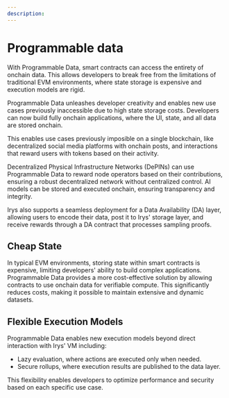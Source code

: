 ```yaml
---
description:
---
```



# Programmable data

With Programmable Data, smart contracts can access the entirety of onchain data. This allows developers to break free from the limitations of traditional EVM environments, where state storage is expensive and execution models are rigid.

<div className="mt-5">
	<SimpleRiveViewer
		src="/programmable-data/programmable-data.riv"
		width={850}
		height={300}
		stateMachine="Programmable Data"
	/>
</div>

Programmable Data unleashes developer creativity and enables new use cases previously inaccessible due to high state storage costs. Developers can now build fully onchain applications, where the UI, state, and all data are stored onchain.

This enables use cases previously imposible on a single blockchain, like decentralized social media platforms with onchain posts, and interactions that reward users with tokens based on their activity.

Decentralized Physical Infrastructure Networks (DePINs) can use Programmable Data to reward node operators based on their contributions, ensuring a robust decentralized network without centralized control. AI models can be stored and executed onchain, ensuring transparency and integrity.

Irys also supports a seamless deployment for a Data Availability (DA) layer, allowing users to encode their data, post it to Irys' storage layer, and receive rewards through a DA contract that processes sampling proofs.

## Cheap State

In typical EVM environments, storing state within smart contracts is expensive, limiting developers' ability to build complex applications. Programmable Data provides a more cost-effective solution by allowing contracts to use onchain data for verifiable compute. This significantly reduces costs, making it possible to maintain extensive and dynamic datasets.

## Flexible Execution Models

Programmable Data enables new execution models beyond direct interaction with Irys' VM including:

- Lazy evaluation, where actions are executed only when needed.
- Secure rollups, where execution results are published to the data layer.

This flexibility enables developers to optimize performance and security based on each specific use case.

